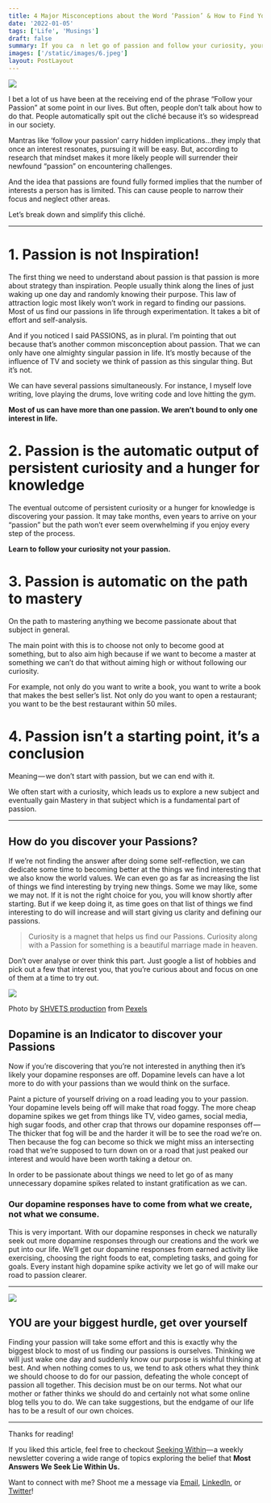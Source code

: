 ```yaml
---
title: 4 Major Misconceptions about the Word ‘Passion’ & How to Find Yours
date: '2022-01-05'
tags: ['Life', 'Musings']
draft: false
summary: If you ca  n let go of passion and follow your curiosity, your curiosity just might lead you to your passion
images: ['/static/images/6.jpeg']
layout: PostLayout
---
```


![](https://cdn-images-1.medium.com/max/1600/1*QRqZ4bWHAlp5VLolXOw__w.png)

I bet a lot of us have been at the receiving end of the phrase “Follow your Passion” at some point in our lives. But often, people don’t talk about how to do that. People automatically spit out the cliché because it’s so widespread in our society.

Mantras like ‘follow your passion’ carry hidden implications…they imply that once an interest resonates, pursuing it will be easy. But, according to research that mindset makes it more likely people will surrender their newfound “passion” on encountering challenges.

And the idea that passions are found fully formed implies that the number of interests a person has is limited. This can cause people to narrow their focus and neglect other areas.

Let’s break down and simplify this cliché.

---

# 1. Passion is not Inspiration!

The first thing we need to understand about passion is that passion is more about strategy than inspiration. People usually think along the lines of just waking up one day and randomly knowing their purpose. This law of attraction logic most likely won’t work in regard to finding our passions. Most of us find our passions in life through experimentation. It takes a bit of effort and self-analysis.

And if you noticed I said PASSIONS, as in plural. I’m pointing that out because that’s another common misconception about passion. That we can only have one almighty singular passion in life. It’s mostly because of the influence of TV and society we think of passion as this singular thing. But it’s not.

We can have several passions simultaneously. For instance, I myself love writing, love playing the drums, love writing code and love hitting the gym.

**Most of us can have more than one passion. We aren’t bound to only one interest in life.**

# 2. Passion is the automatic output of persistent curiosity and a hunger for knowledge

The eventual outcome of persistent curiosity or a hunger for knowledge is discovering your passion. It may take months, even years to arrive on your “passion” but the path won’t ever seem overwhelming if you enjoy every step of the process.

**Learn to follow your curiosity not your passion.**

# 3. Passion is automatic on the path to mastery

On the path to mastering anything we become passionate about that subject in general.

The main point with this is to choose not only to become good at something, but to also aim high because if we want to become a master at something we can’t do that without aiming high or without following our curiosity.

For example, not only do you want to write a book, you want to write a book that makes the best seller’s list. Not only do you want to open a restaurant; you want to be the best restaurant within 50 miles.

# 4. Passion isn’t a starting point, it’s a conclusion

Meaning — we don’t start with passion, but we can end with it.

We often start with a curiosity, which leads us to explore a new subject and eventually gain Mastery in that subject which is a fundamental part of passion.

---

## How do you discover your Passions?

If we’re not finding the answer after doing some self-reflection, we can dedicate some time to becoming better at the things we find interesting that we also know the world values. We can even go as far as increasing the list of things we find interesting by trying new things. Some we may like, some we may not. If it is not the right choice for you, you will know shortly after starting. But if we keep doing it, as time goes on that list of things we find interesting to do will increase and will start giving us clarity and defining our passions.

> Curiosity is a magnet that helps us find our Passions. Curiosity along with a Passion for something is a beautiful marriage made in heaven.

Don’t over analyse or over think this part. Just google a list of hobbies and pick out a few that interest you, that you’re curious about and focus on one of them at a time to try out.

![](https://cdn-images-1.medium.com/max/1600/0*dBq3PZ332lOj1D8r.png)

Photo by [SHVETS production](https://www.pexels.com/@shvets-production?utm_content=attributionCopyText&utm_medium=referral&utm_source=pexels) from [Pexels](https://www.pexels.com/photo/box-with-brain-title-on-head-of-unrecognizable-woman-7203723/?utm_content=attributionCopyText&utm_medium=referral&utm_source=pexels)

## Dopamine is an Indicator to discover your Passions

Now if you’re discovering that you’re not interested in anything then it’s likely your dopamine responses are off. Dopamine levels can have a lot more to do with your passions than we would think on the surface.

Paint a picture of yourself driving on a road leading you to your passion. Your dopamine levels being off will make that road foggy. The more cheap dopamine spikes we get from things like TV, video games, social media, high sugar foods, and other crap that throws our dopamine responses off — The thicker that fog will be and the harder it will be to see the road we’re on. Then because the fog can become so thick we might miss an intersecting road that we’re supposed to turn down on or a road that just peaked our interest and would have been worth taking a detour on.

In order to be passionate about things we need to let go of as many unnecessary dopamine spikes related to instant gratification as we can.

### **Our dopamine responses have to come from what we create, not what we consume.**

This is very important. With our dopamine responses in check we naturally seek out more dopamine responses through our creations and the work we put into our life. We’ll get our dopamine responses from earned activity like exercising, choosing the right foods to eat, completing tasks, and going for goals. Every instant high dopamine spike activity we let go of will make our road to passion clearer.

---

![](https://cdn-images-1.medium.com/max/1600/0*3CZ3BcfPetMyb47H.png)

## YOU are your biggest hurdle, get over yourself

Finding your passion will take some effort and this is exactly why the biggest block to most of us finding our passions is ourselves. Thinking we will just wake one day and suddenly know our purpose is wishful thinking at best. And when nothing comes to us, we tend to ask others what they think we should choose to do for our passion, defeating the whole concept of passion all together. This decision must be on our terms. Not what our mother or father thinks we should do and certainly not what some online blog tells you to do. We can take suggestions, but the endgame of our life has to be a result of our own choices.

---

Thanks for reading!

If you liked this article, feel free to checkout [Seeking Within](https://seekingwithin.substack.com/)— a weekly newsletter covering a wide range of topics exploring the belief that **Most Answers We Seek Lie Within Us.**

Want to connect with me? Shoot me a message via [Email](http://mailto:reuben3699@gmail.com/), [LinkedIn](https://linkedin.com.in/reubence), or [Twitter](https://twitter.com/reuben_rapose)!

